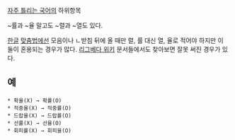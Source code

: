 [[자주 틀리는 국어]]의 하위항목

~률과 ~율 말고도 ~렬과 ~열도 있다.

[[한글]] [[맞춤법]]에선 모음이나 ㄴ받침 뒤에 올 때만 렬, 률 대신 열, 율로 적어야 하지만 이 둘이 혼용되는 경우가 많다. [[리그베다 위키]] 문서들에서도 찾아보면 잘못 써진 경우가 있다.

== 예 ==
 * 확율(X) → 확률(O)
 * 적중율(X) → 적중률(O)
 * 드랍율(X) → 드랍률(O)
 * 선률(X) → 선율(O)
 * 회피률(X) → 회피율(O)
